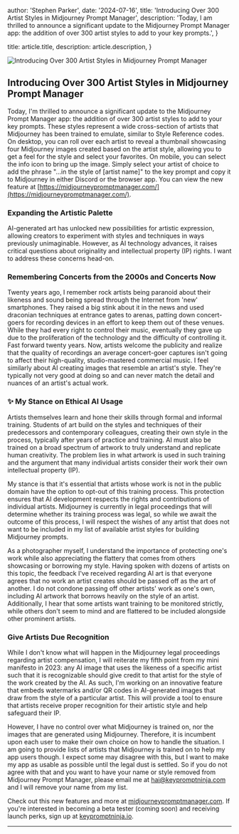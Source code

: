 
  author: 'Stephen Parker',
  date: '2024-07-16',
  title:
    'Introducing Over 300 Artist Styles in Midjourney Prompt Manager',
  description:
    'Today, I am thrilled to announce a significant update to the Midjourney Prompt Manager app: the addition of over 300 artist styles to add to your key prompts.',
}

  title: article.title,
  description: article.description,
}


<Image src={storyBanner} alt="Introducing Over 300 Artist Styles in Midjourney Prompt Manager" />

## Introducing Over 300 Artist Styles in Midjourney Prompt Manager

Today, I'm thrilled to announce a significant update to the Midjourney Prompt Manager app: the addition of over 300 artist styles to add to your key prompts. These styles represent a wide cross-section of artists that Midjourney has been trained to emulate, similar to Style Reference codes. On desktop, you can roll over each artist to reveal a thumbnail showcasing four Midjourney images created based on the artist style, allowing you to get a feel for the style and select your favorites. On mobile, you can select the info icon to bring up the image. Simply select your artist of choice to add the phrase "...in the style of [artist name]" to the key prompt and copy it to Midjourney in either Discord or the browser app. You can view the new feature at [https://midjourneypromptmanager.com/](https://midjourneypromptmanager.com/).

### Expanding the Artistic Palette

AI-generated art has unlocked new possibilities for artistic expression, allowing creators to experiment with styles and techniques in ways previously unimaginable. However, as AI technology advances, it raises critical questions about originality and intellectual property (IP) rights. I want to address these concerns head-on.

### Remembering Concerts from the 2000s and Concerts Now

Twenty years ago, I remember rock artists being paranoid about their likeness and sound being spread through the Internet from 'new' smartphones. They raised a big stink about it in the news and used draconian techniques at entrance gates to arenas, patting down concert-goers for recording devices in an effort to keep them out of these venues. While they had every right to control their music, eventually they gave up due to the proliferation of the technology and the difficulty of controlling it. Fast forward twenty years. Now, artists welcome the publicity and realize that the quality of recordings an average concert-goer captures isn't going to affect their high-quality, studio-mastered commercial music. I feel similarly about AI creating images that resemble an artist's style. They're typically not very good at doing so and can never match the detail and nuances of an artist's actual work.

### ✨ My Stance on Ethical AI Usage

Artists themselves learn and hone their skills through formal and informal training. Students of art build on the styles and techniques of their predecessors and contemporary colleagues, creating their own style in the process, typically after years of practice and training. AI must also be trained on a broad spectrum of artwork to truly understand and replicate human creativity. The problem lies in what artwork is used in such training and the argument that many individual artists consider their work their own intellectual property (IP).

My stance is that it's essential that artists whose work is not in the public domain have the option to opt-out of this training process. This protection ensures that AI development respects the rights and contributions of individual artists. Midjourney is currently in legal proceedings that will determine whether its training process was legal, so while we await the outcome of this process, I will respect the wishes of any artist that does not want to be included in my list of available artist styles for building Midjourney prompts.

As a photographer myself, I understand the importance of protecting one's work while also appreciating the flattery that comes from others showcasing or borrowing my style. Having spoken with dozens of artists on this topic, the feedback I've received regarding AI art is that everyone agrees that no work an artist creates should be passed off as the art of another. I do not condone passing off other artists' work as one's own, including AI artwork that borrows heavily on the style of an artist. Additionally, I hear that some artists want training to be monitored strictly, while others don't seem to mind and are flattered to be included alongside other prominent artists.

### Give Artists Due Recognition

While I don't know what will happen in the Midjourney legal proceedings regarding artist compensation, I will reiterate my fifth point from my mini manifesto in 2023: any AI image that uses the likeness of a specific artist such that it is recognizable should give credit to that artist for the style of the work created by the AI. As such, I'm working on an innovative feature that embeds watermarks and/or QR codes in AI-generated images that draw from the style of a particular artist. This will provide a tool to ensure that artists receive proper recognition for their artistic style and help safeguard their IP.

However, I have no control over what Midjourney is trained on, nor the images that are generated using Midjourney. Therefore, it is incumbent upon each user to make their own choice on how to handle the situation. I am going to provide lists of artists that Midjourney is trained on to help my app users though. I expect some may disagree with this, but I want to make my app as usable as possible until the legal dust is settled. So if you do not agree with that and you want to have your name or style removed from Midjourney Prompt Manager, please email me at [hai@keypromptninja.com](mailto:hai@keypromptninja.com) and I will remove your name from my list.

Check out this new features and more at [midjourneypromptmanager.com](https://midjourneypromptmanager.com). If you're interested in becoming a beta tester (coming soon) and receiving launch perks, sign up at [keypromptninja.io](https://midjourneypromptmanager.com).

---